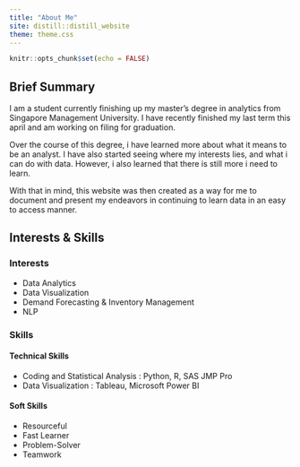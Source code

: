 ```yaml
---
title: "About Me"
site: distill::distill_website
theme: theme.css
---
```


```r
knitr::opts_chunk$set(echo = FALSE)
```

 
<h2> Brief Summary </h2>
<p>
I am a student currently finishing up my master's degree in analytics from Singapore Management University. I have recently finished my last term this april and am working on filing for graduation.
</p>

<p>
Over the course of this degree, i have learned more about what it means to be an analyst. I have also started seeing where my interests lies, and what i can do with data. However, i also learned that there is still more i need to learn.
</p>
<p>
With that in mind, this website was then created as a way for me to document and present my endeavors in continuing to learn data in an easy to access manner.
</p>

<h2> Interests & Skills </h3>
<h3> Interests </h3>
<p>
- Data Analytics
- Data Visualization
- Demand Forecasting & Inventory Management
- NLP
</p>

<h3> Skills </h3>
<h4> Technical Skills </h4>
<p>
- Coding and Statistical Analysis   : Python, R, SAS JMP Pro
- Data Visualization                : Tableau, Microsoft Power BI
</p>
<h4> Soft Skills </h4>
<p>
- Resourceful
- Fast Learner
- Problem-Solver
- Teamwork
</p>